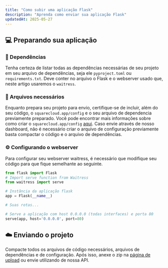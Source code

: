 ```yaml
---
title: "Como subir uma aplicação Flask"
description: "Aprenda como enviar sua aplicação Flask"
updatedAt: 2025-05-27
---
```



<Snippets src="_snippets/python-introduction/pt-br.mdx" />

## 💻 Preparando sua aplicação

### 📖 Dependências

Tenha certeza de listar todas as dependências necessárias de seu projeto em seu arquivo de dependências, seja ele `pyproject.toml` ou `requirements.txt`.
Deve conter no arquivo o Flask e o webserver usado que, neste artigo usaremos o `waitress`.

<Snippets src="_snippets/requirements-txt/pt-br.mdx" />

### 📂 Arquivos necessários

Enquanto prepara seu projeto para envio, certifique-se de incluir, além do seu código, o `squarecloud.app/config` e o seu arquivo de dependencia previamente preparado.
Você pode encontrar mais informações sobre como criar o `squarecloud.app/config` [aqui](https://docs.squarecloud.app/getting-started/config-file). Caso envie através de nosso dashboard, não é necessário criar 
o arquivo de configuração previamente basta compactar o código e o arquivo de dependências.


### ⚙️ Configurando o webserver

Para configurar seu webserver waitress, é necessário que modifique seu código para que fique semelhante ao seguinte.

```python
from flask import Flask
# Import serve function from Waitress
from waitress import serve

# Instância da aplicação flask
app = Flask(__name__)

# Suas rotas...

# Serve a aplicação com host 0.0.0.0 (todas interfaces) e porta 80
serve(app, host='0.0.0.0', port=80)
```

## ☁️ Enviando o projeto

Compacte todos os arquivos de código necessários, arquivos de dependências e de configuração. Após isso, anexe o zip na [página de upload](https://squarecloud.app/dashboard/upload)
ou envie utilizando de nossa API.

